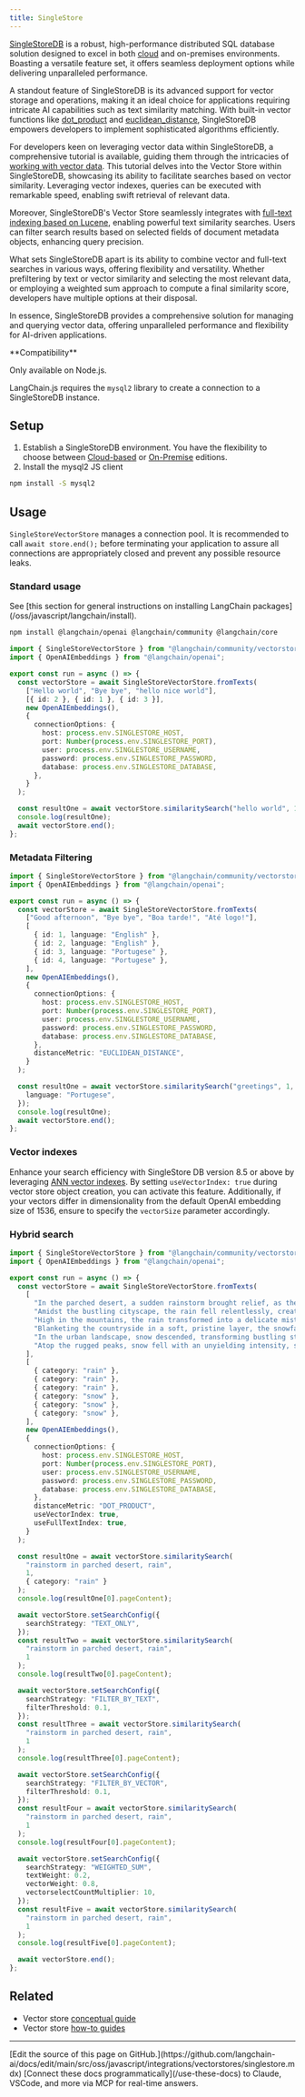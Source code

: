 ```yaml
---
title: SingleStore
---
```


[SingleStoreDB](https://singlestore.com/) is a robust, high-performance distributed SQL database solution designed to excel in both [cloud](https://www.singlestore.com/cloud/) and on-premises environments. Boasting a versatile feature set, it offers seamless deployment options while delivering unparalleled performance.

A standout feature of SingleStoreDB is its advanced support for vector storage and operations, making it an ideal choice for applications requiring intricate AI capabilities such as text similarity matching. With built-in vector functions like [dot_product](https://docs.singlestore.com/managed-service/en/reference/sql-reference/vector-functions/dot_product.html) and [euclidean_distance](https://docs.singlestore.com/managed-service/en/reference/sql-reference/vector-functions/euclidean_distance.html), SingleStoreDB empowers developers to implement sophisticated algorithms efficiently.

For developers keen on leveraging vector data within SingleStoreDB, a comprehensive tutorial is available, guiding them through the intricacies of [working with vector data](https://docs.singlestore.com/managed-service/en/developer-resources/functional-extensions/working-with-vector-data.html). This tutorial delves into the Vector Store within SingleStoreDB, showcasing its ability to facilitate searches based on vector similarity. Leveraging vector indexes, queries can be executed with remarkable speed, enabling swift retrieval of relevant data.

Moreover, SingleStoreDB's Vector Store seamlessly integrates with [full-text indexing based on Lucene](https://docs.singlestore.com/cloud/developer-resources/functional-extensions/working-with-full-text-search/), enabling powerful text similarity searches. Users can filter search results based on selected fields of document metadata objects, enhancing query precision.

What sets SingleStoreDB apart is its ability to combine vector and full-text searches in various ways, offering flexibility and versatility. Whether prefiltering by text or vector similarity and selecting the most relevant data, or employing a weighted sum approach to compute a final similarity score, developers have multiple options at their disposal.

In essence, SingleStoreDB provides a comprehensive solution for managing and querying vector data, offering unparalleled performance and flexibility for AI-driven applications.

<Tip>
**Compatibility**

Only available on Node.js.
</Tip>

LangChain.js requires the `mysql2` library to create a connection to a SingleStoreDB instance.

## Setup

1. Establish a SingleStoreDB environment. You have the flexibility to choose between [Cloud-based](https://docs.singlestore.com/managed-service/en/getting-started-with-singlestoredb-cloud.html) or [On-Premise](https://docs.singlestore.com/db/v8.1/en/developer-resources/get-started-using-singlestoredb-for-free.html) editions.
2. Install the mysql2 JS client

```bash npm
npm install -S mysql2
```
## Usage

`SingleStoreVectorStore` manages a connection pool. It is recommended to call `await store.end();` before terminating your application to assure all connections are appropriately closed and prevent any possible resource leaks.

### Standard usage

<Tip>
See [this section for general instructions on installing LangChain packages](/oss/javascript/langchain/install).
</Tip>

```bash npm
npm install @langchain/openai @langchain/community @langchain/core
```

```typescript
import { SingleStoreVectorStore } from "@langchain/community/vectorstores/singlestore";
import { OpenAIEmbeddings } from "@langchain/openai";

export const run = async () => {
  const vectorStore = await SingleStoreVectorStore.fromTexts(
    ["Hello world", "Bye bye", "hello nice world"],
    [{ id: 2 }, { id: 1 }, { id: 3 }],
    new OpenAIEmbeddings(),
    {
      connectionOptions: {
        host: process.env.SINGLESTORE_HOST,
        port: Number(process.env.SINGLESTORE_PORT),
        user: process.env.SINGLESTORE_USERNAME,
        password: process.env.SINGLESTORE_PASSWORD,
        database: process.env.SINGLESTORE_DATABASE,
      },
    }
  );

  const resultOne = await vectorStore.similaritySearch("hello world", 1);
  console.log(resultOne);
  await vectorStore.end();
};
```

### Metadata Filtering

```typescript
import { SingleStoreVectorStore } from "@langchain/community/vectorstores/singlestore";
import { OpenAIEmbeddings } from "@langchain/openai";

export const run = async () => {
  const vectorStore = await SingleStoreVectorStore.fromTexts(
    ["Good afternoon", "Bye bye", "Boa tarde!", "Até logo!"],
    [
      { id: 1, language: "English" },
      { id: 2, language: "English" },
      { id: 3, language: "Portugese" },
      { id: 4, language: "Portugese" },
    ],
    new OpenAIEmbeddings(),
    {
      connectionOptions: {
        host: process.env.SINGLESTORE_HOST,
        port: Number(process.env.SINGLESTORE_PORT),
        user: process.env.SINGLESTORE_USERNAME,
        password: process.env.SINGLESTORE_PASSWORD,
        database: process.env.SINGLESTORE_DATABASE,
      },
      distanceMetric: "EUCLIDEAN_DISTANCE",
    }
  );

  const resultOne = await vectorStore.similaritySearch("greetings", 1, {
    language: "Portugese",
  });
  console.log(resultOne);
  await vectorStore.end();
};
```

### Vector indexes

Enhance your search efficiency with SingleStore DB version 8.5 or above by leveraging [ANN vector indexes](https://docs.singlestore.com/cloud/reference/sql-reference/vector-functions/vector-indexing/).
By setting `useVectorIndex: true` during vector store object creation, you can activate this feature.
Additionally, if your vectors differ in dimensionality from the default OpenAI embedding size of 1536, ensure to specify the `vectorSize` parameter accordingly.

### Hybrid search

```typescript
import { SingleStoreVectorStore } from "@langchain/community/vectorstores/singlestore";
import { OpenAIEmbeddings } from "@langchain/openai";

export const run = async () => {
  const vectorStore = await SingleStoreVectorStore.fromTexts(
    [
      "In the parched desert, a sudden rainstorm brought relief, as the droplets danced upon the thirsty earth, rejuvenating the landscape with the sweet scent of petrichor.",
      "Amidst the bustling cityscape, the rain fell relentlessly, creating a symphony of pitter-patter on the pavement, while umbrellas bloomed like colorful flowers in a sea of gray.",
      "High in the mountains, the rain transformed into a delicate mist, enveloping the peaks in a mystical veil, where each droplet seemed to whisper secrets to the ancient rocks below.",
      "Blanketing the countryside in a soft, pristine layer, the snowfall painted a serene tableau, muffling the world in a tranquil hush as delicate flakes settled upon the branches of trees like nature's own lacework.",
      "In the urban landscape, snow descended, transforming bustling streets into a winter wonderland, where the laughter of children echoed amidst the flurry of snowballs and the twinkle of holiday lights.",
      "Atop the rugged peaks, snow fell with an unyielding intensity, sculpting the landscape into a pristine alpine paradise, where the frozen crystals shimmered under the moonlight, casting a spell of enchantment over the wilderness below.",
    ],
    [
      { category: "rain" },
      { category: "rain" },
      { category: "rain" },
      { category: "snow" },
      { category: "snow" },
      { category: "snow" },
    ],
    new OpenAIEmbeddings(),
    {
      connectionOptions: {
        host: process.env.SINGLESTORE_HOST,
        port: Number(process.env.SINGLESTORE_PORT),
        user: process.env.SINGLESTORE_USERNAME,
        password: process.env.SINGLESTORE_PASSWORD,
        database: process.env.SINGLESTORE_DATABASE,
      },
      distanceMetric: "DOT_PRODUCT",
      useVectorIndex: true,
      useFullTextIndex: true,
    }
  );

  const resultOne = await vectorStore.similaritySearch(
    "rainstorm in parched desert, rain",
    1,
    { category: "rain" }
  );
  console.log(resultOne[0].pageContent);

  await vectorStore.setSearchConfig({
    searchStrategy: "TEXT_ONLY",
  });
  const resultTwo = await vectorStore.similaritySearch(
    "rainstorm in parched desert, rain",
    1
  );
  console.log(resultTwo[0].pageContent);

  await vectorStore.setSearchConfig({
    searchStrategy: "FILTER_BY_TEXT",
    filterThreshold: 0.1,
  });
  const resultThree = await vectorStore.similaritySearch(
    "rainstorm in parched desert, rain",
    1
  );
  console.log(resultThree[0].pageContent);

  await vectorStore.setSearchConfig({
    searchStrategy: "FILTER_BY_VECTOR",
    filterThreshold: 0.1,
  });
  const resultFour = await vectorStore.similaritySearch(
    "rainstorm in parched desert, rain",
    1
  );
  console.log(resultFour[0].pageContent);

  await vectorStore.setSearchConfig({
    searchStrategy: "WEIGHTED_SUM",
    textWeight: 0.2,
    vectorWeight: 0.8,
    vectorselectCountMultiplier: 10,
  });
  const resultFive = await vectorStore.similaritySearch(
    "rainstorm in parched desert, rain",
    1
  );
  console.log(resultFive[0].pageContent);

  await vectorStore.end();
};
```

## Related

- Vector store [conceptual guide](/oss/javascript/integrations/vectorstores)
- Vector store [how-to guides](/oss/javascript/integrations/vectorstores)

---

<Callout icon="pen-to-square" iconType="regular">
    [Edit the source of this page on GitHub.](https://github.com/langchain-ai/docs/edit/main/src/oss/javascript/integrations/vectorstores/singlestore.mdx)
</Callout>
<Tip icon="terminal" iconType="regular">
    [Connect these docs programmatically](/use-these-docs) to Claude, VSCode, and more via MCP for    real-time answers.
</Tip>

